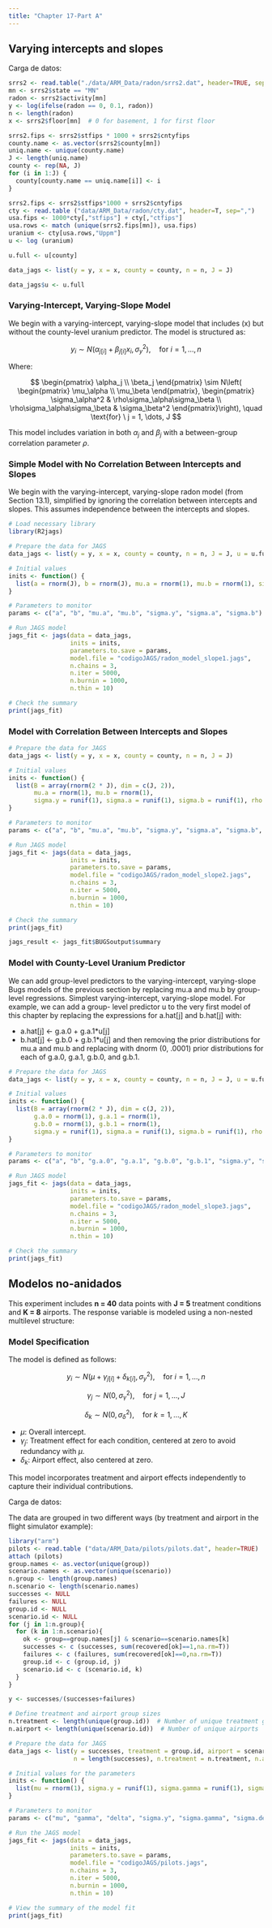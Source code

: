 ```yaml
---
title: "Chapter 17-Part A"
---
```


## Varying intercepts and slopes

Carga de datos:

```r
srrs2 <- read.table("./data/ARM_Data/radon/srrs2.dat", header=TRUE, sep=",")
mn <- srrs2$state == "MN"
radon <- srrs2$activity[mn]
y <- log(ifelse(radon == 0, 0.1, radon))
n <- length(radon)
x <- srrs2$floor[mn]  # 0 for basement, 1 for first floor

srrs2.fips <- srrs2$stfips * 1000 + srrs2$cntyfips
county.name <- as.vector(srrs2$county[mn])
uniq.name <- unique(county.name)
J <- length(uniq.name)
county <- rep(NA, J)
for (i in 1:J) {
  county[county.name == uniq.name[i]] <- i
}

srrs2.fips <- srrs2$stfips*1000 + srrs2$cntyfips
cty <- read.table ("data/ARM_Data/radon/cty.dat", header=T, sep=",")
usa.fips <- 1000*cty[,"stfips"] + cty[,"ctfips"]
usa.rows <- match (unique(srrs2.fips[mn]), usa.fips)
uranium <- cty[usa.rows,"Uppm"]
u <- log (uranium)

u.full <- u[county]

data_jags <- list(y = y, x = x, county = county, n = n, J = J)

data_jags$u <- u.full
```

### Varying-Intercept, Varying-Slope Model

We begin with a varying-intercept, varying-slope model that includes (x) but without the county-level uranium predictor. The model is structured as:

$$
y_i \sim N(\alpha_{j[i]} + \beta_{j[i]} x_i , \sigma_y^2), \quad \text{for} \ i = 1, \dots, n
$$

Where:

$$
\begin{pmatrix}
\alpha_j \\
\beta_j
\end{pmatrix}
\sim N\left(
\begin{pmatrix}
\mu_\alpha \\
\mu_\beta
\end{pmatrix},
\begin{pmatrix}
\sigma_\alpha^2 & \rho\sigma_\alpha\sigma_\beta \\
\rho\sigma_\alpha\sigma_\beta & \sigma_\beta^2
\end{pmatrix}\right), \quad \text{for} \ j = 1, \dots, J
$$

This model includes variation in both $\alpha_j$ and $\beta_j$ with a between-group correlation parameter $\rho$.

### Simple Model with No Correlation Between Intercepts and Slopes

We begin with the varying-intercept, varying-slope radon model (from Section 13.1), simplified by ignoring the correlation between intercepts and slopes. This assumes independence between the intercepts and slopes.

```r
# Load necessary library
library(R2jags)

# Prepare the data for JAGS
data_jags <- list(y = y, x = x, county = county, n = n, J = J, u = u.full)

# Initial values
inits <- function() {
  list(a = rnorm(J), b = rnorm(J), mu.a = rnorm(1), mu.b = rnorm(1), sigma.y = runif(1), sigma.a = runif(1), sigma.b = runif(1))
}

# Parameters to monitor
params <- c("a", "b", "mu.a", "mu.b", "sigma.y", "sigma.a", "sigma.b")

# Run JAGS model
jags_fit <- jags(data = data_jags, 
                 inits = inits, 
                 parameters.to.save = params, 
                 model.file = "codigoJAGS/radon_model_slope1.jags", 
                 n.chains = 3, 
                 n.iter = 5000, 
                 n.burnin = 1000, 
                 n.thin = 10)

# Check the summary
print(jags_fit)
```

### Model with Correlation Between Intercepts and Slopes

```r
# Prepare the data for JAGS
data_jags <- list(y = y, x = x, county = county, n = n, J = J)

# Initial values
inits <- function() {
  list(B = array(rnorm(2 * J), dim = c(J, 2)), 
       mu.a = rnorm(1), mu.b = rnorm(1), 
       sigma.y = runif(1), sigma.a = runif(1), sigma.b = runif(1), rho = runif(1, -1, 1))
}

# Parameters to monitor
params <- c("a", "b", "mu.a", "mu.b", "sigma.y", "sigma.a", "sigma.b", "rho")

# Run JAGS model
jags_fit <- jags(data = data_jags, 
                 inits = inits, 
                 parameters.to.save = params, 
                 model.file = "codigoJAGS/radon_model_slope2.jags", 
                 n.chains = 3, 
                 n.iter = 5000, 
                 n.burnin = 1000, 
                 n.thin = 10)

# Check the summary
print(jags_fit)

jags_result <- jags_fit$BUGSoutput$summary
```

### Model with County-Level Uranium Predictor

We can add group-level predictors to the varying-intercept, varying-slope Bugs models of the previous section by replacing mu.a and mu.b by group-level regressions. Simplest varying-intercept, varying-slope model. For example, we can add a group- level predictor u to the very first model of this chapter by replacing the expressions for a.hat\[j\] and b.hat\[j\] with:

-   a.hat\[j\] \<- g.a.0 + g.a.1\*u\[j\]
-   b.hat\[j\] \<- g.b.0 + g.b.1\*u\[j\] and then removing the prior distributions for mu.a and mu.b and replacing with dnorm (0, .0001) prior distributions for each of g.a.0, g.a.1, g.b.0, and g.b.1.

```r

# Prepare the data for JAGS
data_jags <- list(y = y, x = x, county = county, n = n, J = J, u = u.full)

# Initial values
inits <- function() {
  list(B = array(rnorm(2 * J), dim = c(J, 2)), 
       g.a.0 = rnorm(1), g.a.1 = rnorm(1), 
       g.b.0 = rnorm(1), g.b.1 = rnorm(1), 
       sigma.y = runif(1), sigma.a = runif(1), sigma.b = runif(1), rho = runif(1, -1, 1))
}

# Parameters to monitor
params <- c("a", "b", "g.a.0", "g.a.1", "g.b.0", "g.b.1", "sigma.y", "sigma.a", "sigma.b", "rho")

# Run JAGS model
jags_fit <- jags(data = data_jags, 
                 inits = inits, 
                 parameters.to.save = params, 
                 model.file = "codigoJAGS/radon_model_slope3.jags", 
                 n.chains = 3, 
                 n.iter = 5000, 
                 n.burnin = 1000, 
                 n.thin = 10)

# Check the summary
print(jags_fit)
```

## Modelos no-anidados

This experiment includes **n = 40** data points with **J = 5** treatment conditions and **K = 8** airports. The response variable is modeled using a non-nested multilevel structure:

### Model Specification

The model is defined as follows:

$$
y_i \sim N(\mu + \gamma_{j[i]} + \delta_{k[i]}, \sigma_y^2), \quad \text{for } i = 1, \dots, n
$$

$$
\gamma_j \sim N(0, \sigma_\gamma^2), \quad \text{for } j = 1, \dots, J
$$

$$
\delta_k \sim N(0, \sigma_\delta^2), \quad \text{for } k = 1, \dots, K
$$

-   $\mu$: Overall intercept.
-   $\gamma_j$: Treatment effect for each condition, centered at zero to avoid redundancy with $\mu$.
-   $\delta_k$: Airport effect, also centered at zero.

This model incorporates treatment and airport effects independently to capture their individual contributions.

Carga de datos:

The data are grouped in two different ways (by treatment and airport in the flight simulator example):

```r
library("arm")
pilots <- read.table ("data/ARM_Data/pilots/pilots.dat", header=TRUE)
attach (pilots)
group.names <- as.vector(unique(group))
scenario.names <- as.vector(unique(scenario))
n.group <- length(group.names)
n.scenario <- length(scenario.names)
successes <- NULL
failures <- NULL
group.id <- NULL
scenario.id <- NULL
for (j in 1:n.group){
  for (k in 1:n.scenario){
    ok <- group==group.names[j] & scenario==scenario.names[k]    
    successes <- c (successes, sum(recovered[ok]==1,na.rm=T))
    failures <- c (failures, sum(recovered[ok]==0,na.rm=T))
    group.id <- c (group.id, j)
    scenario.id <- c (scenario.id, k)
  }
}

y <- successes/(successes+failures)
```

```r

# Define treatment and airport group sizes
n.treatment <- length(unique(group.id))  # Number of unique treatment groups
n.airport <- length(unique(scenario.id))  # Number of unique airports

# Prepare the data for JAGS
data_jags <- list(y = successes, treatment = group.id, airport = scenario.id, 
                  n = length(successes), n.treatment = n.treatment, n.airport = n.airport)

# Initial values for the parameters
inits <- function() {
  list(mu = rnorm(1), sigma.y = runif(1), sigma.gamma = runif(1), sigma.delta = runif(1))
}

# Parameters to monitor
params <- c("mu", "gamma", "delta", "sigma.y", "sigma.gamma", "sigma.delta")

# Run the JAGS model
jags_fit <- jags(data = data_jags, 
                 inits = inits, 
                 parameters.to.save = params, 
                 model.file = "codigoJAGS/pilots.jags", 
                 n.chains = 3, 
                 n.iter = 5000, 
                 n.burnin = 1000, 
                 n.thin = 10)

# View the summary of the model fit
print(jags_fit)


```
